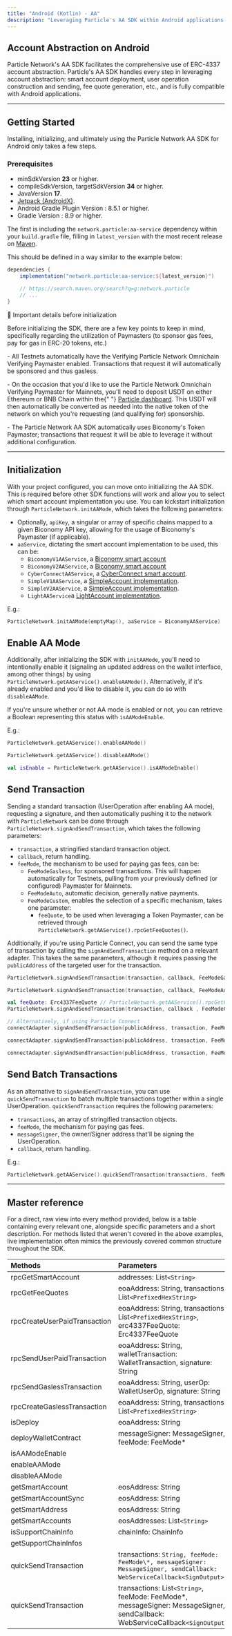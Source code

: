 ```yaml
---
title: "Android (Kotlin) - AA"
description: "Leveraging Particle's AA SDK within Android applications."
---
```


## Account Abstraction on Android

Particle Network's AA SDK facilitates the comprehensive use of ERC-4337 account abstraction. Particle's AA SDK handles every step in leveraging account abstraction: smart account deployment, user operation construction and sending, fee quote generation, etc., and is fully compatible with Android applications.

---

## Getting Started

Installing, initializing, and ultimately using the Particle Network AA SDK for Android only takes a few steps.

### Prerequisites

- minSdkVersion **23** or higher.
- compileSdkVersion, targetSdkVersion **34** or higher.
- JavaVersion **17**.
- [Jetpack (AndroidX)](https://developer.android.com/jetpack/androidx/migrate?authuser=0).
- Android Gradle Plugin Version : 8.5.1 or higher.
- Gradle Version : 8.9 or higher.

The first is including the `network.particle:aa-service` dependency within your `build.gradle` file, filling in `latest_version` with the most recent release on [Maven](https://central.sonatype.com/artifact/network.particle/aa-service/overview).

This should be defined in a way similar to the example below:

```groovy build.gradle
dependencies {
    implementation("network.particle:aa-service:${latest_version}")

    // https://search.maven.org/search?q=g:network.particle
    // ...
}
```

<Note>
  <p>📘 Important details before initialization</p>
  <p></p>
  <p>
    Before initializing the SDK, there are a few key points to keep in mind,
    specifically regarding the utilization of Paymasters (to sponsor gas fees,
    pay for gas in ERC-20 tokens, etc.)
  </p>
  <p></p>
  <p>
    - All Testnets automatically have the Verifying Particle Network Omnichain
    Verifying Paymaster enabled. Transactions that request it will automatically
    be sponsored and thus gasless.
  </p>
  <p>
    - On the occasion that you'd like to use the Particle Network Omnichain
    Verifying Paymaster for Mainnets, you'll need to deposit USDT on either
    Ethereum or BNB Chain within the{" "}
    <a href="https://dashboard.particle.network">Particle dashboard</a>. This
    USDT will then automatically be converted as needed into the native token of
    the network on which you're requesting (and qualifying for) sponsorship.
  </p>
  <p>
    - The Particle Network AA SDK automatically uses Biconomy's Token Paymaster;
    transactions that request it will be able to leverage it without additional
    configuration.
  </p>
</Note>

---

## Initialization

With your project configured, you can move onto initializing the AA SDK. This is required before other SDK functions will work and allow you to select which smart account implementation you use. You can kickstart initialization through `ParticleNetwork.initAAMode`, which takes the following parameters:

- Optionally, `apiKey`, a singular or array of specific chains mapped to a given Biconomy API key, allowing for the usage of Biconomy's Paymaster (if applicable).
- `aaService`, dictating the smart account implementation to be used, this can be:
  - `BiconomyV1AAService`, a [Biconomy smart account](https://www.biconomy.io/smart-accounts)
  - `BiconomyV2AAService`, a [Biconomy smart account](https://www.biconomy.io/smart-accounts)
  - `CyberConnectAAService`, a [CyberConnect smart account](https://wallet.cyber.co/).
  - `SimpleV1AAService`, a [SimpleAccount implementation](https://github.com/eth-infinitism/account-abstraction/blob/develop/contracts/samples/SimpleAccount.sol).
  - `SimpleV2AAService`, a [SimpleAccount implementation](https://github.com/eth-infinitism/account-abstraction/blob/develop/contracts/samples/SimpleAccount.sol).
  - `LightAAService`a [LightAccount implementation](https://accountkit.alchemy.com/packages/aa-accounts/light-account/).

E.g.:

```kotlin Kotlin
ParticleNetwork.initAAMode(emptyMap(), aaService = BiconomyAAService)
```

## Enable AA Mode

Additionally, after initializing the SDK with `initAAMode`, you'll need to intentionally enable it (signaling an updated address on the wallet interface, among other things) by using `ParticleNetwork.getAAService().enableAAMode()`. Alternatively, if it's already enabled and you'd like to disable it, you can do so with `disableAAMode`.

If you're unsure whether or not AA mode is enabled or not, you can retrieve a Boolean representing this status with `isAAModeEnable`.

E.g.:

```kotlin Kotlin
ParticleNetwork.getAAService().enableAAMode()

ParticleNetwork.getAAService().disableAAMode()

val isEnable = ParticleNetwork.getAAService().isAAModeEnable()
```

## Send Transaction

Sending a standard transaction (UserOperation after enabling AA mode), requesting a signature, and then automatically pushing it to the network with `ParticleNetwork` can be done through `ParticleNetwork.signAndSendTransaction`, which takes the following parameters:

- `transaction`, a stringified standard transaction object.
- `callback`, return handling.
- `feeMode`, the mechanism to be used for paying gas fees, can be:
  - `FeeModeGasless`, for sponsored transactions. This will happen automatically for Testnets, pulling from your previously defined (or configured) Paymaster for Mainnets.
  - `FeeModeAuto`, automatic decision, generally native payments.
  - `FeeModeCustom`, enables the selection of a specific mechanism, takes one parameter:
    - `feeQuote`, to be used when leveraging a Token Paymaster, can be retrieved through `ParticleNetwork.getAAService().rpcGetFeeQuotes()`.

Additionally, if you're using Particle Connect, you can send the same type of transaction by calling the `signAndSendTransaction` method on a relevant adapter. This takes the same parameters, although it requires passing the `publicAddress` of the targeted user for the transaction.

```kotlin Kotlin
ParticleNetwork.signAndSendTransaction(transaction, callback, FeeModeGasless())

ParticleNetwork.signAndSendTransaction(transaction, callback, FeeModeAuto())

val feeQuote: Erc4337FeeQuote // ParticleNetwork.getAAService().rpcGetFeeQuotes()
ParticleNetwork.signAndSendTransaction(transaction, callback , FeeModeCustom(feeQuote))

// Alternatively, if using Particle Connect
connectAdapter.signAndSendTransaction(publicAddress, transaction, FeeModeGasless(), callback)

connectAdapter.signAndSendTransaction(publicAddress, transaction, FeeModeAuto(), callback)

connectAdapter.signAndSendTransaction(publicAddress, transaction, FeeModeCustom(feeQuote), callback)
```

## Send Batch Transactions

As an alternative to `signAndSendTransaction`, you can use `quickSendTransaction` to batch multiple transactions together within a single UserOperation. `quickSendTransaction` requires the following parameters:

- `transactions`, an array of stringified transaction objects.
- `feeMode`, the mechanism for paying gas fees.
- `messageSigner`, the owner/Signer address that'll be signing the UserOperation.
- `callback`, return handling.

E.g.:

```kotlin Kotlin
ParticleNetwork.getAAService().quickSendTransaction(transactions, feeMode, messageSigner, callback)
```

---

## Master reference

For a direct, raw view into every method provided, below is a table containing every relevant one, alongside specific parameters and a short description. For methods listed that weren't covered in the above examples, live implementation often mimics the previously covered common structure throughout the SDK.

| Methods                      | Parameters                                                                                                                       |
| :--------------------------- | :------------------------------------------------------------------------------------------------------------------------------- |
| rpcGetSmartAccount           | addresses: List`<String>`                                                                                                        |
| rpcGetFeeQuotes              | eoaAddress: String, transactions: List`<PrefixedHexString>`                                                                      |
| rpcCreateUserPaidTransaction | eoaAddress: String, transactions: List`<PrefixedHexString>`, erc4337FeeQuote: Erc4337FeeQuote                                    |
| rpcSendUserPaidTransaction   | eoaAddress: String, walletTransaction: WalletTransaction, signature: String                                                      |
| rpcSendGaslessTransaction    | eoaAddress: String, userOp: WalletUserOp, signature: String                                                                      |
| rpcCreateGaslessTransaction  | eoaAddress: String, transactions: List`<PrefixedHexString>`                                                                      |
| isDeploy                     | eoaAddress: String                                                                                                               |
| deployWalletContract         | messageSigner: MessageSigner, feeMode: FeeMode\*                                                                                 |
| isAAModeEnable               |                                                                                                                                  |
| enableAAMode                 |                                                                                                                                  |
| disableAAMode                |                                                                                                                                  |
| getSmartAccount              | eosAddress: String                                                                                                               |
| getSmartAccountSync          | eosAddress: String                                                                                                               |
| getSmartAddress              | eosAddress: String                                                                                                               |
| getSmartAccounts             | eosAddresses: List`<String> `                                                                                                    |
| isSupportChainInfo           | chainInfo: ChainInfo                                                                                                             |
| getSupportChainInfos         |                                                                                                                                  |
| quickSendTransaction         | transactions: `String, feeMode: FeeMode\*, messageSigner: MessageSigner, sendCallback: WebServiceCallback<SignOutput>`\*         |
| quickSendTransaction         | transactions: List`<String>`, feeMode: FeeMode\*, messageSigner: MessageSigner, sendCallback: WebServiceCallback`<SignOutput>`\* |
